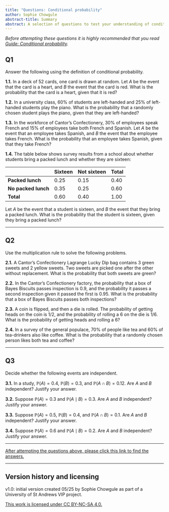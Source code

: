 ```yaml
---
title: "Questions: Conditional probability"
author: Sophie Chowgule
abstract-title: Summary
abstract: A selection of questions to test your understanding of conditional probability, the multiplication rule, and independence.
---
```


*Before attempting these questions it is highly recommended that you read [Guide: Conditional probability](../studyguides/conditionalprobability.qmd).*

## Q1 {-}

Answer the following using the definition of conditional probability.

**1.1.** In a deck of $52$ cards, one card is drawn at random. Let $A$ be the event that the card is a heart, and $B$ the event that the card is red. What is the probability that the card is a heart, given that it is red?

**1.2.** In a university class, $60\%$ of students are left-handed and $25\%$ of left-handed students play the piano. What is the probability that a randomly chosen student plays the piano, given that they are left-handed?

**1.3.** In the workforce of Cantor's Confectionery, $30\%$ of employees speak French and $15\%$ of employees take both French and Spanish. Let $A$ be the event that an employee takes Spanish, and $B$ the event that the employee takes French. What is the probability that an employee takes Spanish, given that they take French?

**1.4.** The table below shows survey results from a school about whether students bring a packed lunch and whether they are sixteen:

|                       | Sixteen | Not sixteen | Total |
|--------|------|------|------|
| **Packed lunch**          | 0.25    | 0.15         | 0.40   |
| **No packed lunch**       | 0.35    | 0.25         | 0.60   |
| **Total**                 | 0.60    | 0.40         | 1.00   |

Let $A$ be the event that a student is sixteen, and $B$ the event that they bring a packed lunch. What is the probability that the student is sixteen, given they bring a packed lunch?

---

## Q2 {-}

Use the multiplication rule to solve the following problems.

**2.1.** A Cantor's Confectionery Lagrange Lucky Dip bag contains $3$ green sweets and $2$ yellow sweets. Two sweets are picked one after the other without replacement. What is the probability that both sweets are green?

**2.2.** In the Cantor's Confectionery factory, the probability that a box of Bayes Biscuits passes inspection is $0.9$, and the probability it passes a second inspection given it passed the first is $0.95$. What is the probability that a box of Bayes Biscuits passes both inspections?

**2.3.** A coin is flipped, and then a die is rolled. The probability of getting heads on the coin is $1/2$, and the probability of rolling a $6$ on the die is $1/6$. What is the probability of getting heads and rolling a $6$?

**2.4.** In a survey of the general populace, $70\%$ of people like tea and $60\%$ of tea-drinkers also like coffee. What is the probability that a randomly chosen person likes both tea and coffee?

---

## Q3 {-}

Decide whether the following events are independent.

**3.1.** In a study, $\mathbb{P}(A) = 0.4$, $\mathbb{P}(B) = 0.3$, and $\mathbb{P}(A \cap B) = 0.12$. Are $A$ and $B$ independent? Justify your answer.

**3.2.** Suppose $\mathbb{P}(A) = 0.3$ and $\mathbb{P}(A \mid B) = 0.3$. Are $A$ and $B$ independent? Justify your answer.

**3.3.** Suppose $\mathbb{P}(A) = 0.5$, $\mathbb{P}(B) = 0.4$, and $\mathbb{P}(A \cap B) = 0.1$. Are $A$ and $B$ independent? Justify your answer.

**3.4.** Suppose $\mathbb{P}(A) = 0.6$ and $\mathbb{P}(A \mid B) = 0.2$. Are $A$ and $B$ independent? Justify your answer.

---

[After attempting the questions above, please click this link to find the answers.](../answers/as-conditionalprobability.qmd)

---

## Version history and licensing {-}

v1.0: initial version created 05/25 by Sophie Chowgule as part of a University of St Andrews VIP project.

[This work is licensed under CC BY-NC-SA 4.0.](https://creativecommons.org/licenses/by-nc-sa/4.0/?ref=chooser-v1)

